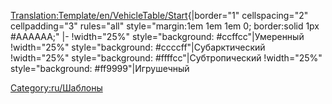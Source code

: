 <noinclude>[[Translation:Template/en/VehicleTable/Start]]</noinclude><noinclude>[[Category:ru/Шаблоны]]</noinclude>{|border="1" cellspacing="2" cellpadding="3" rules="all" style="margin:1em 1em 1em 0; border:solid 1px #AAAAAA;"
|-
!width="25%" style="background: #ccffcc"|Умеренный
!width="25%" style="background: #ccccff"|Субарктический
!width="25%" style="background: #ffffcc"|Субтропический
!width="25%" style="background: #ff9999"|Игрушечный